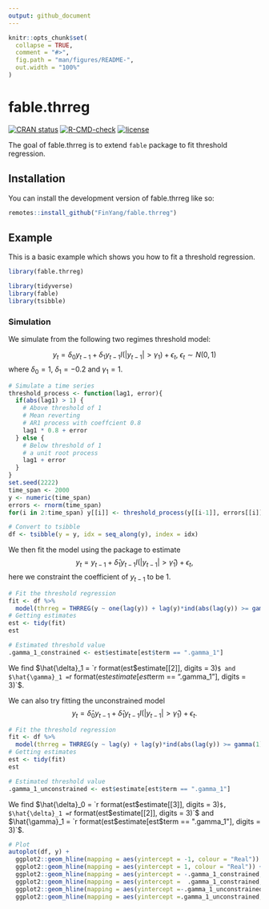```yaml
---
output: github_document
---
```


<!-- README.md is generated from README.Rmd. Please edit that file -->

```r
knitr::opts_chunk$set(
  collapse = TRUE,
  comment = "#>",
  fig.path = "man/figures/README-",
  out.width = "100%"
)
```

# fable.thrreg

<!-- badges: start -->
[![CRAN status](https://www.r-pkg.org/badges/version/fable.thrreg)](https://CRAN.R-project.org/package=fable.thrreg)
[![R-CMD-check](https://github.com/FinYang/fable.thrreg/workflows/R-CMD-check/badge.svg)](https://github.com/FinYang/fable.thrreg/actions)
[![license](https://img.shields.io/badge/license-GPL--3-blue.svg)](https://www.gnu.org/licenses/gpl-3.0.en.html)
<!-- badges: end -->

The goal of fable.thrreg is to extend `fable` package to fit threshold regression.

## Installation

You can install the development version of fable.thrreg like so:

```r
remotes::install_github("FinYang/fable.thrreg")
```

## Example

This is a basic example which shows you how to fit a threshold regression.

```r
library(fable.thrreg)

library(tidyverse) 
library(fable)
library(tsibble)
```

### Simulation

We simulate from the following two regimes threshold model:

$$
y_{t} = \delta_0y_{t-1} + \delta_1 y_{t-1} I(|y_{t-1}| >\gamma_1) + \epsilon_t, \ \epsilon_t \sim N(0, 1)
$$
where $\delta_0 = 1$, $\delta_1 = -0.2$ and $\gamma_1 = 1$.



```r
# Simulate a time series
threshold_process <- function(lag1, error){
  if(abs(lag1) > 1) {
    # Above threshold of 1
    # Mean reverting 
    # AR1 process with coeffcient 0.8
    lag1 * 0.8 + error
  } else {
    # Below threshold of 1
    # a unit root process
    lag1 + error
  }
}
set.seed(2222)
time_span <- 2000
y <- numeric(time_span)
errors <- rnorm(time_span)
for(i in 2:time_span) y[[i]] <- threshold_process(y[[i-1]], errors[[i]])

# Convert to tsibble
df <- tsibble(y = y, idx = seq_along(y), index = idx)
```

We then fit the model using the package to estimate
$$
y_{t} = y_{t-1} +\hat{\delta}_1 y_{t-1} I(|y_{t-1}| >\hat{\gamma}_1) + \epsilon_t,
$$
here we constraint the coefficient of $y_{t-1}$ to be 1.

```r
# Fit the threshold regression
fit <- df %>% 
  model(thrreg = THRREG(y ~ one(lag(y)) + lag(y)*ind(abs(lag(y)) >= gamma(1))))
# Getting estimates
est <- tidy(fit)
est

# Estimated threshold value
.gamma_1_constrained <- est$estimate[est$term == ".gamma_1"]
```

We find $\hat{\delta}_1 = `r format(est$estimate[[2]], digits = 3)`$ and $\hat{\gamma}_1 = `r format(est$estimate[est$term == ".gamma_1"], digits = 3)`$.

We can also try fitting the unconstrained model
$$
y_{t} = \hat{\delta}_0y_{t-1} +\hat{\delta}_1 y_{t-1} I(|y_{t-1}| >\hat{\gamma}_1) + \epsilon_t.
$$

```r
# Fit the threshold regression
fit <- df %>% 
  model(thrreg = THRREG(y ~ lag(y) + lag(y)*ind(abs(lag(y)) >= gamma(1))))
# Getting estimates
est <- tidy(fit)
est

# Estimated threshold value
.gamma_1_unconstrained <- est$estimate[est$term == ".gamma_1"]
```

We find $\hat{\delta}_0 = `r format(est$estimate[[3]], digits = 3)`$, $\hat{\delta}_1 = `r format(est$estimate[[2]], digits = 3)`$ and $\hat{\gamma}_1 = `r format(est$estimate[est$term == ".gamma_1"], digits = 3)`$.


```r
# Plot
autoplot(df, y) +
  ggplot2::geom_hline(mapping = aes(yintercept = -1, colour = "Real")) +
  ggplot2::geom_hline(mapping = aes(yintercept = 1, colour = "Real")) +
  ggplot2::geom_hline(mapping = aes(yintercept = -.gamma_1_constrained, colour = "Constrained")) + 
  ggplot2::geom_hline(mapping = aes(yintercept =  .gamma_1_constrained, colour = "Constrained")) + 
  ggplot2::geom_hline(mapping = aes(yintercept =-.gamma_1_unconstrained, colour = "Unconstrained")) +
  ggplot2::geom_hline(mapping = aes(yintercept =.gamma_1_unconstrained, colour = "Unconstrained"))
```


